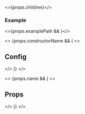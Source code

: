 
<>{props.children}</>

### Example

<>{props.examplePath && <Canvas path={props.examplePath} />}</>

<>
  {props.constructorName && (
    <>
      <h2>Config</h2>
      <PropTable name={props.constructorName} />
    </>
  )}
</>

<>
  {props.name && (
    <>
      <h2>Props</h2>
      <PropTable name={props.name} />
    </>
  )}
</>
